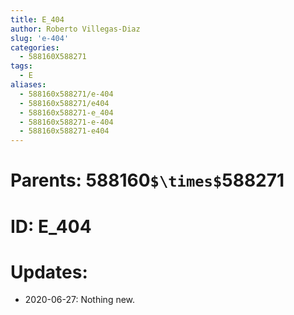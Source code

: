 ```yaml
---
title: E_404
author: Roberto Villegas-Diaz
slug: 'e-404'
categories:
  - 588160X588271
tags:
  - E
aliases:
  - 588160x588271/e-404
  - 588160x588271/e404
  - 588160x588271-e_404
  - 588160x588271-e-404
  - 588160x588271-e404
---
```


# **Parents**: 588160`$\times$`588271
# **ID**: E_404
# **Updates**: 
 - 2020-06-27: Nothing new.
